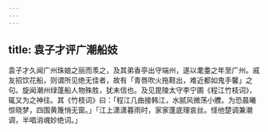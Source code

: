 ```yaml
---
---
---
```

title: 袁子才评广潮船妓
---



袁子才久闻广州珠娘之丽而羡之，及其弟香亭出守端州，遂以耄耋之年至广州。戚友招饮花船，则谓所见绝无佳者，故有「青唇吹火拖鞋出，难近都如鬼手馨」之句。旋闻潮州绿蓬船人物殊胜，犹未信也。及见毘陵太守李宁圃《程江竹枝词》，辄又为之神往。其《竹枝词》曰：「程江几曲接韩江，水腻风微荡小艭。为恐晨曦惊晓梦，四围黄篾悄无窗。」「江上潇潇暮雨时，家家蓬底理哀丝。怪他楚调兼潮调，半唱消魂妙绝词。」